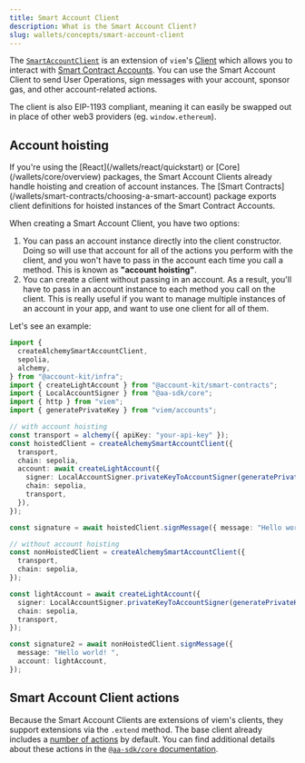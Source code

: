 ```yaml
---
title: Smart Account Client
description: What is the Smart Account Client?
slug: wallets/concepts/smart-account-client
---
```


The [`SmartAccountClient`](https://github.com/alchemyplatform/aa-sdk/blob/main/aa-sdk/core/src/account/smartContractAccount.ts#L102-L128) is an extension of `viem`'s [Client](https://viem.sh/docs/clients/custom#build-your-own-client) which allows you to interact
with [Smart Contract Accounts](/wallets/concepts/smart-contract-account). You can use the Smart Account Client to send User Operations, sign messages with your account, sponsor gas,
and other account-related actions.

The client is also EIP-1193 compliant, meaning it can easily be swapped out in place of other web3 providers (eg. `window.ethereum`).

## Account hoisting

<Tip>
  If you're using the [React](/wallets/react/quickstart) or
  [Core](/wallets/core/overview) packages, the Smart Account Clients already
  handle hoisting and creation of account instances. The [Smart
  Contracts](/wallets/smart-contracts/choosing-a-smart-account) package exports client
  definitions for hoisted instances of the Smart Contract Accounts.
</Tip>

When creating a Smart Account Client, you have two options:

1. You can pass an account instance directly into the client constructor. Doing so will use that account for all of the actions you perform with the client, and you won't have to
   pass in the account each time you call a method. This is known as **"account hoisting"**.
2. You can create a client without passing in an account. As a result, you'll have to pass in an account instance to each method you call on the client. This is really useful if you
   want to manage multiple instances of an account in your app, and want to use one client for all of them.

Let's see an example:

```ts twoslash
import {
  createAlchemySmartAccountClient,
  sepolia,
  alchemy,
} from "@account-kit/infra";
import { createLightAccount } from "@account-kit/smart-contracts";
import { LocalAccountSigner } from "@aa-sdk/core";
import { http } from "viem";
import { generatePrivateKey } from "viem/accounts";

// with account hoisting
const transport = alchemy({ apiKey: "your-api-key" });
const hoistedClient = createAlchemySmartAccountClient({
  transport,
  chain: sepolia,
  account: await createLightAccount({
    signer: LocalAccountSigner.privateKeyToAccountSigner(generatePrivateKey()),
    chain: sepolia,
    transport,
  }),
});

const signature = await hoistedClient.signMessage({ message: "Hello world! " });

// without account hoisting
const nonHoistedClient = createAlchemySmartAccountClient({
  transport,
  chain: sepolia,
});

const lightAccount = await createLightAccount({
  signer: LocalAccountSigner.privateKeyToAccountSigner(generatePrivateKey()),
  chain: sepolia,
  transport,
});

const signature2 = await nonHoistedClient.signMessage({
  message: "Hello world! ",
  account: lightAccount,
});
```

## Smart Account Client actions

Because the Smart Account Clients are extensions of viem's clients, they support extensions via the `.extend` method. The base client already includes a [number of actions](https://github.com/alchemyplatform/aa-sdk/tree/v4.x.x/aa-sdk/core/src/actions/smartAccount) by default.
You can find additional details about these actions in the [`@aa-sdk/core` documentation](/wallets/reference/aa-sdk/core).
